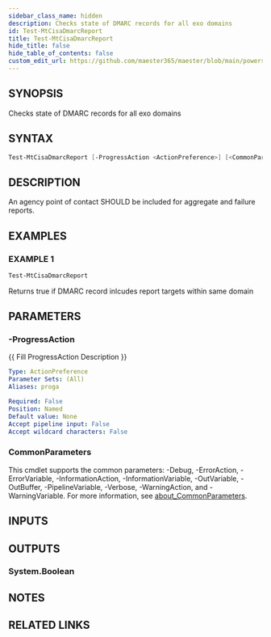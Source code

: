 ```yaml
---
sidebar_class_name: hidden
description: Checks state of DMARC records for all exo domains
id: Test-MtCisaDmarcReport
title: Test-MtCisaDmarcReport
hide_title: false
hide_table_of_contents: false
custom_edit_url: https://github.com/maester365/maester/blob/main/powershell/public/Test-MtCisaDmarcReport.ps1
---
```


## SYNOPSIS

Checks state of DMARC records for all exo domains

## SYNTAX

```powershell
Test-MtCisaDmarcReport [-ProgressAction <ActionPreference>] [<CommonParameters>]
```

## DESCRIPTION

An agency point of contact SHOULD be included for aggregate and failure reports.

## EXAMPLES

### EXAMPLE 1

```powershell
Test-MtCisaDmarcReport
```

Returns true if DMARC record inlcudes report targets within same domain

## PARAMETERS

### -ProgressAction

\{\{ Fill ProgressAction Description \}\}

```yaml
Type: ActionPreference
Parameter Sets: (All)
Aliases: proga

Required: False
Position: Named
Default value: None
Accept pipeline input: False
Accept wildcard characters: False
```

### CommonParameters

This cmdlet supports the common parameters: -Debug, -ErrorAction, -ErrorVariable, -InformationAction, -InformationVariable, -OutVariable, -OutBuffer, -PipelineVariable, -Verbose, -WarningAction, and -WarningVariable. For more information, see [about_CommonParameters](http://go.microsoft.com/fwlink/?LinkID=113216).

## INPUTS

## OUTPUTS

### System.Boolean

## NOTES

## RELATED LINKS
